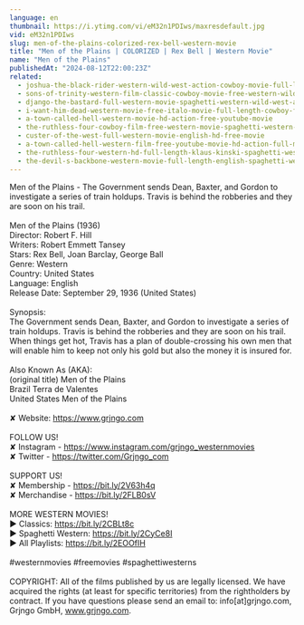 ```yaml
---
language: en
thumbnail: https://i.ytimg.com/vi/eM32n1PDIws/maxresdefault.jpg
vid: eM32n1PDIws
slug: men-of-the-plains-colorized-rex-bell-western-movie
title: "Men of the Plains | COLORIZED | Rex Bell | Western Movie"
name: "Men of the Plains"
publishedAt: "2024-08-12T22:00:23Z"
related:
  - joshua-the-black-rider-western-wild-west-action-cowboy-movie-full-length-civil-war
  - sons-of-trinity-western-film-classic-cowboy-movie-free-western-wild-west-full-length-movie
  - django-the-bastard-full-western-movie-spaghetti-western-wild-west-action
  - i-want-him-dead-western-movie-free-italo-movie-full-length-cowboy-film
  - a-town-called-hell-western-movie-hd-action-free-youtube-movie
  - the-ruthless-four-cowboy-film-free-western-movie-spaghetti-western-english
  - custer-of-the-west-full-western-movie-english-hd-free-movie
  - a-town-called-hell-western-film-free-youtube-movie-hd-action-full-movie
  - the-ruthless-four-western-hd-full-length-klaus-kinski-spaghetti-western-full-movie
  - the-devil-s-backbone-western-movie-full-length-english-spaghetti-western-cowboyfilm-watchfree
---
```


Men of the Plains - The Government sends Dean, Baxter, and Gordon to investigate a series of train holdups. Travis is behind the robberies and they are soon on his trail.<br />
<br />
Men of the Plains (1936)<br />
Director: Robert F. Hill<br />
Writers: Robert Emmett Tansey<br />
Stars: Rex Bell, Joan Barclay, George Ball<br />
Genre: Western<br />
Country: United States<br />
Language: English<br />
Release Date: September 29, 1936 (United States)<br />
<br />
Synopsis:<br />
The Government sends Dean, Baxter, and Gordon to investigate a series of train holdups. Travis is behind the robberies and they are soon on his trail. When things get hot, Travis has a plan of double-crossing his own men that will enable him to keep not only his gold but also the money it is insured for.<br />
<br />
Also Known As (AKA):<br />
(original title) Men of the Plains<br />
Brazil Terra de Valentes<br />
United States Men of the Plains<br />
<br />
✘ Website: https://www.grjngo.com<br />
<br />
FOLLOW US!<br />
✘ Instagram - https://www.instagram.com/grjngo_westernmovies<br />
✘ Twitter - https://twitter.com/Grjngo_com<br />
<br />
SUPPORT US!<br />
✘ Membership - https://bit.ly/2V63h4q<br />
✘ Merchandise - https://bit.ly/2FLB0sV<br />
<br />
MORE WESTERN MOVIES! <br />
► Classics: https://bit.ly/2CBLt8c <br />
► Spaghetti Western: https://bit.ly/2CyCe8I <br />
► All Playlists: https://bit.ly/2EOOfIH <br />
<br />
#westernmovies #freemovies #spaghettiwesterns<br />
<br />
COPYRIGHT: All of the films published by us are legally licensed. We have acquired the rights (at least for specific territories) from the rightholders by contract. If you have questions please send an email to: info[at]grjngo.com, Grjngo GmbH, www.grjngo.com.